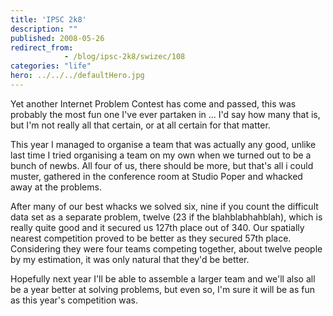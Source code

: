 ```yaml
---
title: 'IPSC 2k8'
description: ""
published: 2008-05-26
redirect_from: 
            - /blog/ipsc-2k8/swizec/108
categories: "life"
hero: ../../../defaultHero.jpg
---
```

Yet another Internet Problem Contest has come and passed, this was probably the most fun one I've ever partaken in ... I'd say how many that is, but I'm not really all that certain, or at all certain for that matter.

This year I managed to organise a team that was actually any good, unlike last time I tried organising a team on my own when we turned out to be a bunch of newbs. All four of us, there should be more, but that's all i could muster, gathered in the conference room at Studio Poper and whacked away at the problems.

After many of our best whacks we solved six, nine if you count the difficult data set as a separate problem, twelve (23 if the blahblabhahblah), which is really quite good and it secured us 127th place out of 340. Our spatially nearest competition proved to be better as they secured 57th place. Considering they were four teams competing together, about twelve people by my estimation, it was only natural that they'd be better.

Hopefully next year I'll be able to assemble a larger team and we'll also all be a year better at solving problems, but even so, I'm sure it will be as fun as this year's competition was.